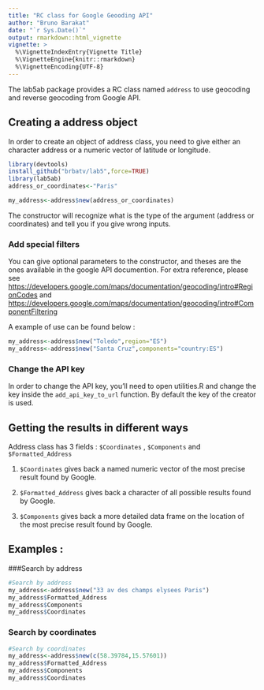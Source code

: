 ```yaml
---
title: "RC class for Google Geooding API"
author: "Bruno Barakat"
date: "`r Sys.Date()`"
output: rmarkdown::html_vignette
vignette: >
  %\VignetteIndexEntry{Vignette Title}
  %\VignetteEngine{knitr::rmarkdown}
  %\VignetteEncoding{UTF-8}
---
```


The lab5ab package provides a RC class named `address` to use geocoding and reverse geocoding from Google API.

## Creating a address object
In order to create an object of address class, you need to give either an character address or a numeric vector of latitude or longitude. 

```r
library(devtools)
install_github("brbatv/lab5",force=TRUE)
library(lab5ab)
address_or_coordinates<-"Paris"
```
```r

my_address<-address$new(address_or_coordinates)
````

The constructor will recognize what is the type of the argument (address or coordinates) and tell you if you give wrong inputs.

### Add special filters
You can give optional parameters to the constructor, and theses are the ones available in the google API documention. For extra reference, please see <https://developers.google.com/maps/documentation/geocoding/intro#RegionCodes> and <https://developers.google.com/maps/documentation/geocoding/intro#ComponentFiltering>

A example of use can be found below :
```r

my_address<-address$new("Toledo",region="ES")
my_address<-address$new("Santa Cruz",components="country:ES")
````


### Change the API key
In order to change the API key, you'll need to open utilities.R and change the key inside the `add_api_key_to_url` function. By default the key of the creator is used. 

## Getting the results in different ways
Address class has 3 fields : `$Coordinates` , `$Components` and `$Formatted_Address`

1. `$Coordinates` gives back a named numeric vector of the most precise result found by Google. 

2. `$Formatted_Address` gives back a character of all possible results found by Google.

3. `$Components` gives back a more detailed data frame on the location of the most precise result found by Google.


## Examples :
###Search by address
```r
#Search by address
my_address<-address$new("33 av des champs elysees Paris")
my_address$Formatted_Address
my_address$Components
my_address$Coordinates

````
### Search by coordinates
```r
#Search by coordinates
my_address<-address$new(c(58.39784,15.57601))
my_address$Formatted_Address
my_address$Components
my_address$Coordinates

````


